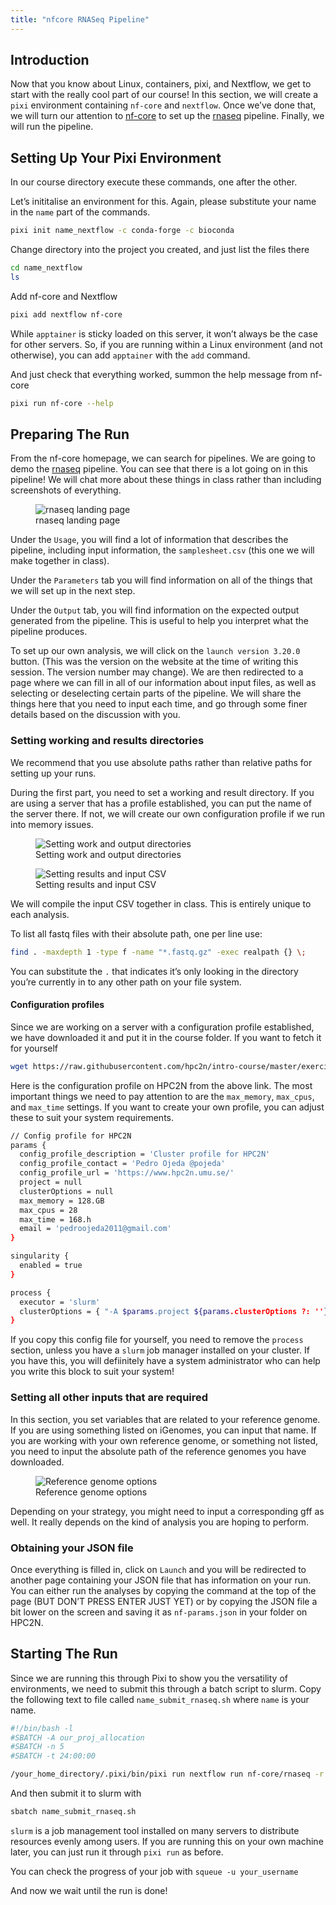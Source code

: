 ```yaml
---
title: "nfcore RNASeq Pipeline"
---
```


## Introduction

Now that you know about Linux, containers, pixi, and Nextflow, we get to start with the really cool part of our course! In this section, we will create a `pixi` environment containing `nf-core` and `nextflow`. Once we've done that, we will turn our attention to [nf-core](https://nf-co.re) to set up the [rnaseq](https://nf-co.re/rnaseq/3.18.0/) pipeline. Finally, we will run the pipeline.

## Setting Up Your Pixi Environment

In our course directory execute these commands, one after the other.

Let's inititalise an environment for this. Again, please substitute your name in the `name` part of the commands.

```.bash
pixi init name_nextflow -c conda-forge -c bioconda
```

Change directory into the project you created, and just list the files there

```.bash
cd name_nextflow
ls
```

Add nf-core and Nextflow

```.bash
pixi add nextflow nf-core
```

::: {.callout-note collapse="true"}
While `apptainer` is sticky loaded on this server, it won't always be the case for other servers. So, if you are running within a Linux environment (and not otherwise), you can add `apptainer` with the `add` command. 
:::

And just check that everything worked, summon the help message from nf-core

```.bash
pixi run nf-core --help
```

## Preparing The Run

From the nf-core homepage, we can search for pipelines. We are going to demo the [rnaseq](https://nf-co.re/rnaseq/3.20.0) pipeline. You can see that there is a lot going on in this pipeline! We will chat more about these things in class rather than including screenshots of everything.

![rnaseq landing page](figures/rnaseq_landing_page.png)

Under the `Usage`, you will find a lot of information that describes the pipeline, including input information, the `samplesheet.csv` (this one we will make together in class).

Under the `Parameters` tab you will find information on all of the things that we will set up in the next step. 

Under the `Output` tab, you will find information on the expected output generated from the pipeline. This is useful to help you interpret what the pipeline produces.

To set up our own analysis, we will click on the `launch version 3.20.0` button. (This was the version on the website at the time of writing this session. The version number may change). We are then redirected to a page where we can fill in all of our information about input files, as well as selecting or deselecting certain parts of the pipeline. We will share the things here that you need to input each time, and go through some finer details based on the discussion with you.

### Setting working and results directories

::: {.callout-important}

We recommend that you use absolute paths rather than relative paths for setting up your runs.

:::

During the first part, you need to set a working and result directory. If you are using a server that has a profile established, you can put the name of the server there. If not, we will create our own configuration profile if we run into memory issues. 

![Setting work and output directories](figures/rnaseq_setup1.png)

![Setting results and input CSV](figures/rnaseq_setup2.png)

We will compile the input CSV together in class. This is entirely unique to each analysis.

::: {.callout-tip collapse="true"}

To list all fastq files with their absolute path, one per line use: 

```.bash
find . -maxdepth 1 -type f -name "*.fastq.gz" -exec realpath {} \;
```

You can substitute the `.` that indicates it's only looking in the directory you're currently in to any other path on your file system.

:::

#### Configuration profiles 

Since we are working on a server with a configuration profile established, we have downloaded it and put it in the course folder. If you want to fetch it for yourself

```.bash
wget https://raw.githubusercontent.com/hpc2n/intro-course/master/exercises/NEXTFLOW/INTERACTIVE/hpc2n.config
```

Here is the configuration profile on HPC2N from the above link. The most important things we need to pay attention to are the `max_memory`, `max_cpus`, and `max_time` settings. If you want to create your own profile, you can adjust these to suit your system requirements.

```.bash
// Config profile for HPC2N
params {
  config_profile_description = 'Cluster profile for HPC2N'
  config_profile_contact = 'Pedro Ojeda @pojeda'
  config_profile_url = 'https://www.hpc2n.umu.se/'
  project = null
  clusterOptions = null
  max_memory = 128.GB
  max_cpus = 28
  max_time = 168.h
  email = 'pedroojeda2011@gmail.com'
}

singularity {
  enabled = true
}

process {
  executor = 'slurm'
  clusterOptions = { "-A $params.project ${params.clusterOptions ?: ''}" }
}
```

::: {.callout-note}

If you copy this config file for yourself, you need to remove the `process` section, unless you have a `slurm` job manager installed on your cluster. If you have this, you will defiinitely have a system administrator who can help you write this block to suit your system!

:::

### Setting all other inputs that are required

In this section, you set variables that are related to your reference genome. If you are using something listed on iGenomes, you can input that name. If you are working with your own reference genome, or something not listed, you need to input the absolute path of the reference genomes you have downloaded.

![Reference genome options](figures/rnaseq_setup3.png)

Depending on your strategy, you might need to input a corresponding gff as well. It really depends on the kind of analysis you are hoping to perform.

### Obtaining your JSON file

Once everything is filled in, click on `Launch` and you will be redirected to another page containing your JSON file that has information on your run. You can either run the analyses by copying the command at the top of the page (BUT DON'T PRESS ENTER JUST YET) or by copying the JSON file a bit lower on the screen and saving it as `nf-params.json` in your folder on HPC2N.

## Starting The Run

Since we are running this through Pixi to show you the versatility of environments, we need to submit this through a batch script to slurm. Copy the following text to file called `name_submit_rnaseq.sh` where `name` is your name. 

```.bash
#!/bin/bash -l
#SBATCH -A our_proj_allocation
#SBATCH -n 5
#SBATCH -t 24:00:00

/your_home_directory/.pixi/bin/pixi run nextflow run nf-core/rnaseq -r 3.18.0 -params-file /your_path/nf-params.json
```

And then submit it to slurm with 

```.bash
sbatch name_submit_rnaseq.sh
```

::: {.callout-note}

`slurm` is a job management tool installed on many servers to distribute resources evenly among users. If you are running this on your own machine later, you can just run it through `pixi run` as before.

:::

You can check the progress of your job with `squeue -u your_username`

And now we wait until the run is done!